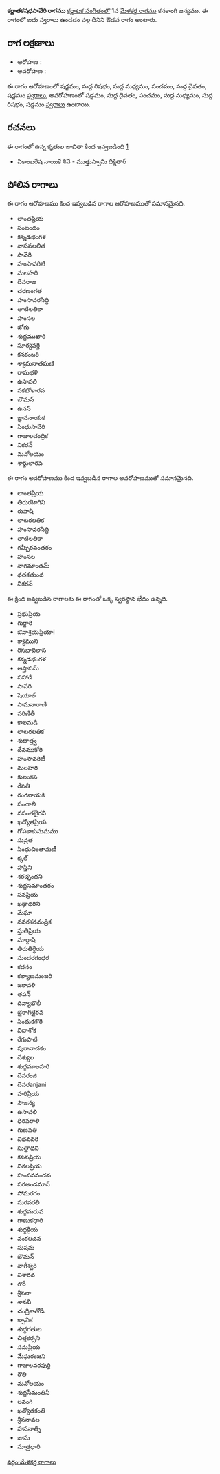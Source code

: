 {{Infobox ragam
	| name          	= కర్ణాతకషధసావేరి
	| synonym	    	= 
	| mela          	= 
	| chakra        	= 
	| janaka        	= 
	| type          	= ఔడవ
	| arohanam      	= {{svaraC|S|R1|M1|P|D1|S'}} 
	| avarohanam    	= {{svaraC|S'|D1|P|M1|R1|S}}
	| jeeva         	=
	| chhaya        	=
	| nyasa         	=
	| vishesha      	= 
	| equivalent  		= 
}}
{{కర్ణాటక సంగీత రాగాలు}}
'''కర్ణాతకషధసావేరి రాగము''' [[కర్ణాటక సంగీతం]]లో 1వ [[మేళకర్త రాగము]] కనకాంగి జన్యము.  ఈ రాగంలో ఐదు స్వరాలు ఉండడం వల్ల దీనిని ఔడవ రాగం అంటారు.


==రాగ లక్షణాలు==


* ఆరోహణ : {{svaraC|S|R1|M1|P|D1|S'}} 
* అవరోహణ : {{svaraC|S'|D1|P|M1|R1|S}}

ఈ రాగం ఆరోహణంలో షడ్జమం, సుద్ద రిషభం, సుద్ద మధ్యమం, పంచమం, సుద్ద దైవతం, షడ్జమం [[స్వరాలు]], అవరోహణంలో షడ్జమం, సుద్ద దైవతం, పంచమం, సుద్ద మధ్యమం, సుద్ద రిషభం, షడ్జమం [[స్వరాలు]] ఉంటాయి.

==రచనలు==
ఈ రాగంలో ఉన్న కృతుల జాబితా కింద ఇవ్వబడింది [https://github.com/ssrihari/ragavardhini/blob/master/ragas/kritis.psv]
* ఏకాంబరేష నాయికే శివే - ముత్తుస్వామి దీక్షితార్




==పోలిన రాగాలు==
ఈ రాగం ఆరోహణము కింద ఇవ్వబడిన రాగాల ఆరోహణముతో సమానమైనది.
* లాంతప్రియ
* సంబందం
* కన్నడభంగళ
* వాసవలలిత
* సావేరి
* హంసావరిటీ
* మలహరి
* దేవరాజ
* చరణంగత
* హంసావరసిద్ధి
* తాటిలతికా
* హంసల
* జోగు
* శుధ్ధముఖారి
* సూర్యవర్తి
* కనకంబరి
* శ్యామనాతమణి
* రామభళి
* ఉసావలి
* సకటోళారవ
* బౌమన్
* ఉనన్
* జ్ఞాననాయక
* సింధుసావేరి
* గాజులచంద్రిక
* నికరన్
* మనోలయం
* శార్దులారవ

ఈ రాగం అవరోహణము కింద ఇవ్వబడిన రాగాల అవరోహణముతో సమానమైనది.
* లాంతప్రియ
* తిరుయోగిని
* రుపాషి
* లాటరలతిక
* హంసావరసిద్ధి
* తాటిలతికా
* గమ్భీరవంతరం
* హంసల
* నాగమాంతమ్
* ధతకతుంద
* నికరన్

ఈ క్రింద ఇవ్వబడిన రాగాలకు ఈ రాగంతో ఒక్క స్వరస్థాన భేదం ఉన్నది.
* ప్రభుప్రియ
* గుర్జారి
* ఔవాశ్రయప్రియా!
* క్యాముని
* రిసభావిలాస
* కన్నడభంగళ
* ఆస్తాపమ్
* పహాడీ
* సావేరి
* షెయాల్
* సామనారాణి
* పరిణితీ
* కాలమడి
* లాటరలతిక
* శుదాత్త్వ
* దేవముకోరి
* హంసావరిటీ
* మలహరి
* కులంకస
* రేవతీ
* రంగనాయకి
* పంచాలి
* వసంతభైరవి
* ఖద్యోతప్రియ
* గోపకాకుసుమము
* సువ్రత
* సింధుచింతామణీ
* క్కల్
* హస్తిని
* శరచ్ఛందని
* శుద్ధసమాంతరం
* సనప్రియ
* ఖడ్గాధరిని
* మేఘా
* నవరశరచంద్రిక
* స్తుతిప్రియ
* మార్గాషి
* తిరుతీర్థేయ
* సుందరగంధర
* కదనం
* కల్యాణమంజరి
* జకావళి
* తపన్
* దివ్యాభౌలీ
* బైరాగిభైరవ
* సింధుకగౌరి
* విదాశోక
* రేగుపాటీ
* పురానాచకం
* దేశ్యుల
* శుధ్ధమాలహరి
* దేవరంజి
* దేవరanjani
* హరిప్రియ
* సౌజన్య
* ఉసావలి
* ధిరవరాళి
* గుణవతి
* విభవవరి
* సుత్రాధిని
* కసనప్రియ
* విఠలప్రియ
* హంసననందన
* పరఅండమాన్
* సోమరగం
* సురవరలి
* శుధ్ధమరువ
* గాణుకధారి
* శుధ్ధక్రియ
* వంకలచన
* సుషమ
* బౌమన్
* వాగీశ్వరి
* విశారద
* గౌరీ
* శ్రీనలా
* శానవి
* చంద్రికాతోడి
* క్సానిక
* శుధ్ధగతుల
* చిత్తకర్సని
* సమప్రియ
* మేఘరంజని
* గాజులవరపుర్తి
* రౌతి
* మనోలయం
* శుధ్ధసీమంతినీ
* లవంగి
* ఖద్యోతకంతి
* శ్రీననావల
* హసనాత్ని
* జాసు
* సూత్రధారి



[[వర్గం:మేళకర్త రాగాలు]]